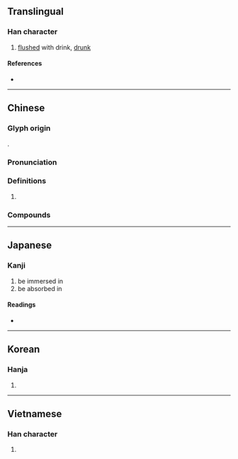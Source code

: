 {{character info}}
==Translingual==

===Han character===
{{Han char|rn=85|rad=水|as=09|sn=12|four=31160|canj=EMWL|ids=⿰氵面}}

# [[flushed]] with drink, [[drunk]]

====References====
* {{Han ref|kx=0636.260|dkj=17826|dj=1043.240|hdz=31672.030|uh=6E4E|ud=28238|bh=B542|bd=46402}}

----

==Chinese==
{{zh-forms|alt=𩈳}}

===Glyph origin===
{{Han etym}}
{{Han compound|水|alt1=氵|面|c1=s|c2=p|t1=water|ls=psc}}.

===Pronunciation===
{{zh-pron
|m=miǎn
|c=min5
|h=pfs=
|md=
|mn=bián/biān/bín
|w=
|mc=y
|oc=y
|cat=a
}}

===Definitions===
{{zh-hanzi}}

# {{rfdef|zh}}

===Compounds===
{{zh-der|沉湎}}

----

==Japanese==

===Kanji===
{{ja-kanji|grade=|rs=水09}}

# be immersed in
# be absorbed in

====Readings====
* {{ja-readings
|goon=めん
|kanon=べん
|kun=おぼ-れる, しず-む
}}

----

==Korean==

===Hanja===
{{ko-hanja|hangeul=면|eumhun=|rv=myeon|mr=myŏn|y=myen}}

# {{rfdef|ko|sort=水09}}

----

==Vietnamese==

===Han character===
{{vi-hantu|[[giờn]]|rs=水09}}

# {{rfdef|vi|sort=水09}}